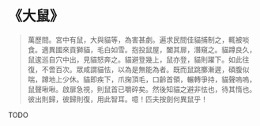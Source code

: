 # 《大鼠》

> 萬歷間。宮中有鼠，大與貓等，為害甚劇。遍求民間佳貓捕制之，輒被啖食。適異國來貢獅貓，毛白如雪。抱投鼠屋，闔其扉，潛窺之。貓蹲良久，鼠逡巡自穴中出，見貓怒奔之。貓避登幾上，鼠亦登，貓則躍下。如此往復，不啻百次。眾咸謂貓怯，以為是無能為者。既而鼠跳擲漸遲，碩腹似喘，蹲地上少休。貓即疾下，爪掬頂毛，口齡首領，輾轉爭持，貓聲嗚嗚，鼠聲啾啾。啟扉急視，則鼠首已嚼碎矣。然後知貓之避非怯也，待其惰也。彼出則歸，彼歸則復，用此智耳。噫！匹夫按劍何異鼠乎！

TODO
